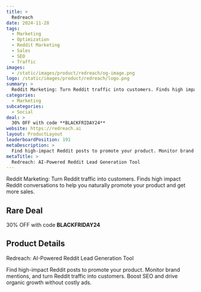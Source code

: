 ```yaml
---
title: >
  Redreach
date: 2024-11-28
tags:
  - Marketing
  - Optimization
  - Reddit Marketing
  - Sales
  - SEO
  - Traffic
images:
  - /static/images/product/redreach/og-image.png
logo: /static/images/product/redreach/logo.png
summary: >
  Reddit Marketing: Turn Reddit traffic into customers. Finds high impact Reddit conversations to help you naturally promote your product and get more sales.
categories:
  - Marketing
subcategories:
  - Social
deal: >
  30% OFF with code **BLACKFRIDAY24**
website: https://redreach.ai
layout: ProductLayout
leaderboardPosition: 191
metaDescription: >
  Find high-impact Reddit posts to promote your product. Monitor brand mentions, and turn Reddit traffic into customers. Boost SEO and drive organic growth without costly ads.
metaTitle: >
  Redreach: AI-Powered Reddit Lead Generation Tool
---
```

Reddit Marketing: Turn Reddit traffic into customers. Finds high impact Reddit conversations to help you naturally promote your product and get more sales.

## Rare Deal

30% OFF with code **BLACKFRIDAY24**

## Product Details

Redreach: AI-Powered Reddit Lead Generation Tool

Find high-impact Reddit posts to promote your product. Monitor brand mentions, and turn Reddit traffic into customers. Boost SEO and drive organic growth without costly ads.
